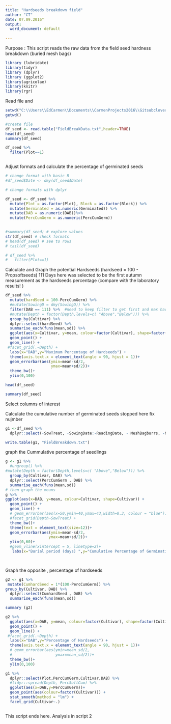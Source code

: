 ```yaml
---
title: "Hardseeds breakdown field"
author: "CT"
date: 07.09.2016"
output:
  word_document: default
  
---
```

Purpose : 
This script reads the raw data from the field seed hardness breakdown (buried mesh bags)
  

```r
library (lubridate)
library(tidyr)
library (dplyr)
library (ggplot2)
library(agricolae)
library(knitr)
library(rgr)
```

Read file and 
```r
setwd("C:\\Users\\EdCarmen\\Documents\\CarmenProjects2016\\Gitsubclover\\FieldBreakdown")
getwd()

#create file
df_seed <- read.table("FieldBreakData.txt",header=TRUE)
head(df_seed)
summary(df_seed)

df_seed %>%
  filter(Plot==1)



```

Adjust formats and calculate the percentage of germinated seeds 
```r
# change format with basic R 
#df_seed$Date <- dmy(df_seed$Date)

# change formats with dplyr 

df_seed <- df_seed %>%
  mutate(Plot = as.factor(Plot), Block = as.factor(Block)) %>%
  mutate(Germinated = as.numeric(Germinated)) %>%
  mutate(DAB = as.numeric(DAB))%>%
  mutate(PercCumGerm = as.numeric(PercCumGerm))
  

#summary(df_seed) # explore values
str(df_seed) # check formats
# head(df_seed) # see to rows
# tail(df_seed)

# df_seed %>%
#   filter(Plot==1)
```

Calculate and Graph the potential Hardseeds (hardseed = 100 - Propsoftseeds) 
111 Days here was selected to be the first autumn measurement as the hardseeds percentage (compare with the laboratory results! )

```r
df_seed %>%
  mutate(hardSeed = 100-PercCumGerm) %>%
  #mutate(SowingD = dmy(SowingD)) %>%
  filter(DAB == 111) %>%  #need to keep filter to get first and max hardseed percent
  #mutate(Depth = factor(Depth,levels=c( "Above","Below"))) %>%
  group_by(Cultivar) %>%
  dplyr::select(hardSeed) %>%
  summarise_each(funs(mean,sd)) %>%
  ggplot(aes(x=Cultivar, y=mean, colour=factor(Cultivar), shape=factor(Cultivar))) +
  geom_point() +
  geom_line() +
 #facet_grid(.~Depth) +
  labs(x="DAB",y="Maximum Percentage of Hardseeds") +
  theme(axis.text.x = element_text(angle = 90, hjust = 1))+
  geom_errorbar(aes(ymin=mean-sd/2,
                    ymax=mean+sd/2))+
  theme_bw()+
  ylim(0,100)

head(df_seed)

summary(df_seed)

```

Select columns of interest 

Calculate the cumulative number of germinated seeds 
stopped here fix nujmber 

```r

 
g1 <-df_seed %>%
  dplyr::select(-SowTreat, -SowingDate:-ReadingDate, - MeshBagburrs, -NumberSeedsPerBurr) 

write.table(g1, "FieldBreakdown.txt")
```

graph the Cummulative percentage of seedlings 


```r




g <- g1 %>%
  #ungroup() %>%
#mutate(Depth = factor(Depth,levels=c( "Above","Below"))) %>%
  group_by(Cultivar, DAB) %>%
  dplyr::select(PercCumGerm , DAB) %>%
  summarise_each(funs(mean,sd))
# then graph the means 
g %>%
ggplot(aes(x=DAB, y=mean, colour=Cultivar, shape=Cultivar)) +
  geom_point() +
  geom_line() +
  # geom_errorbar(aes(x=50,ymin=40,ymax=43,width=0.3, colour = "blue"))+ #LSD value
  #facet_grid(Depth~SowTreat) +
  theme_bw()+
  theme(text = element_text(size=12))+
  geom_errorbar(aes(ymin=mean-sd/2,
                   ymax=mean+sd/2))+
  ylim(0,60)+
  #geom_vline(xintercept = 5, linetype=2)+
   labs(x="Burial period (days) ",y="Cumulative Percentage of Germination (%) ")
  



```


Graph the opposite , percentage of hardseeds 

```r



g2 <- g1 %>%
 mutate(CumhardSeed = 1*(100-PercCumGerm)) %>%
group_by(Cultivar, DAB) %>%
  dplyr::select(CumhardSeed , DAB) %>%
  summarise_each(funs(mean,sd)) 

summary (g2) 

g2 %>%
  ggplot(aes(x=DAB, y=mean, colour=factor(Cultivar), shape=factor(Cultivar))) +
  geom_point() +
  geom_line() +
 #facet_grid(.~Depth) +
  labs(x="DAB",y="Percentage of Hardseeds") +
  theme(axis.text.x = element_text(angle = 90, hjust = 1))+
  # geom_errorbar(aes(ymin=mean_sd/2,
  #                   ymax=mean_sd/2))+
  theme_bw()+
  ylim(0,100)


```

```r


g1 %>%
  dplyr::select(Plot,PercCumGerm,Cultivar,DAB) %>%
  #tidyr::spread(Depth, PercSoftCum) %>%
  ggplot(aes(x=DAB,y=PercCumGerm))+
  geom_point(aes(colour=factor(Cultivar))) +
  stat_smooth(method = "lm") +
  facet_grid(Cultivar~.)



```

This script ends here. 
Analysis in script 2 


